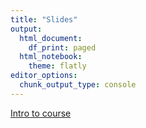 ```yaml
---
title: "Slides"
output:
  html_document:
    df_print: paged
  html_notebook:
    theme: flatly
editor_options:
  chunk_output_type: console
---
```


[Intro to course](1_course_intro.qmd){target="_blank"}
